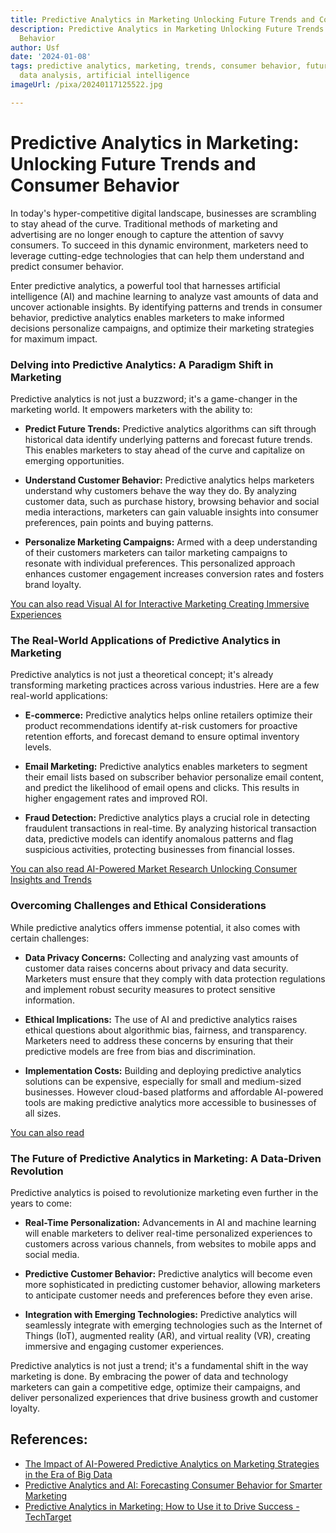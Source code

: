 ```yaml
---
title: Predictive Analytics in Marketing Unlocking Future Trends and Consumer Behavior
description: Predictive Analytics in Marketing Unlocking Future Trends and Consumer
  Behavior
author: Usf
date: '2024-01-08'
tags: predictive analytics, marketing, trends, consumer behavior, future, forecasting,
  data analysis, artificial intelligence
imageUrl: /pixa/20240117125522.jpg

---
```

# Predictive Analytics in Marketing: Unlocking Future Trends and Consumer Behavior

In today's hyper-competitive digital landscape, businesses are scrambling to stay ahead  of  the curve. Traditional methods of marketing and advertising are no longer enough to capture the attention of  savvy consumers. To succeed in this dynamic environment, marketers need to leverage cutting-edge technologies that can help them understand and predict consumer behavior.

Enter predictive analytics, a powerful tool that harnesses artificial  intelligence (AI) and machine learning to analyze vast amounts of data and uncover actionable insights. By identifying patterns and  trends in consumer behavior, predictive analytics enables marketers to make informed decisions personalize campaigns, and optimize their marketing strategies for maximum  impact.

### Delving  into Predictive Analytics: A  Paradigm Shift in Marketing

Predictive  analytics is not just a buzzword; it's a game-changer in the  marketing world. It  empowers marketers  with the ability to:

* **Predict Future Trends:**  Predictive analytics algorithms  can sift through historical  data identify underlying patterns and forecast  future trends. This  enables marketers to stay  ahead of the curve and capitalize on emerging opportunities.

* **Understand Customer Behavior:** Predictive analytics helps marketers understand why customers behave the way they do. By analyzing customer data, such as purchase  history,  browsing behavior and social media interactions, marketers can gain valuable insights  into  consumer preferences,  pain points and buying patterns.

* **Personalize Marketing Campaigns:** Armed with a deep understanding of their  customers marketers  can tailor marketing campaigns to resonate with individual preferences. This personalized approach  enhances customer engagement increases conversion rates and fosters brand loyalty.

[You can also read Visual AI for Interactive Marketing Creating Immersive  Experiences](Visual%20AI%20for%20Interactive%20Marketing%20Creating%20Immersive%20Experiences)


### The Real-World  Applications of Predictive Analytics in Marketing

Predictive  analytics is not just a theoretical concept; it's already transforming  marketing practices across various industries. Here are  a few real-world applications:

*  **E-commerce:** Predictive analytics helps  online retailers optimize their product recommendations identify at-risk customers for proactive retention  efforts, and forecast  demand to ensure optimal  inventory levels.

* **Email Marketing:** Predictive analytics enables marketers to segment their  email lists based on subscriber behavior  personalize  email content, and predict the  likelihood of  email opens and clicks. This results in higher  engagement rates and improved ROI.

* **Fraud Detection:** Predictive  analytics plays a crucial role in detecting fraudulent transactions in real-time. By analyzing historical transaction  data, predictive models can identify anomalous patterns and flag suspicious activities, protecting  businesses from financial losses.

[You can also read AI-Powered Market Research Unlocking Consumer Insights and Trends](AI-Powered%20Market%20Research%20Unlocking%20Consumer%20Insights%20and%20Trends)


### Overcoming Challenges and Ethical Considerations

While predictive analytics offers immense potential, it also comes with certain challenges:

* **Data Privacy Concerns:** Collecting and analyzing vast amounts of  customer data raises concerns about privacy and data security. Marketers must ensure that they comply with data protection regulations and implement robust security measures to protect  sensitive information.

* **Ethical Implications:** The use of AI and predictive analytics raises ethical questions about algorithmic  bias, fairness, and transparency. Marketers need to address these concerns by ensuring  that their predictive models are free from bias and discrimination.

* **Implementation Costs:** Building and deploying predictive analytics solutions  can be expensive, especially for small and medium-sized businesses. However  cloud-based platforms and affordable AI-powered  tools are making predictive analytics more accessible to businesses of all sizes.

[You can also read ]()


### The Future of Predictive  Analytics in Marketing: A Data-Driven  Revolution

Predictive analytics is poised to revolutionize marketing even  further in the years to come:

* **Real-Time Personalization:** Advancements in AI and machine learning will enable marketers to deliver real-time personalized  experiences to customers across various channels, from websites to mobile apps and social media.

*  **Predictive Customer Behavior:** Predictive analytics will become even more sophisticated  in predicting customer behavior, allowing marketers to  anticipate customer needs and preferences before they even arise.

* **Integration with Emerging Technologies:** Predictive analytics will seamlessly integrate with emerging technologies such as the  Internet of Things  (IoT), augmented reality (AR), and virtual reality (VR), creating immersive  and engaging customer experiences.

Predictive analytics is not just a  trend; it's a fundamental shift in the way marketing is done. By embracing the power  of data and technology marketers can gain a  competitive edge, optimize their campaigns, and deliver  personalized experiences that drive business growth  and customer loyalty.

## References:
- [The Impact of AI-Powered Predictive Analytics on Marketing Strategies in the Era of Big Data](https://bigdataanalyticsnews.com/ai-powered-predictive-analytics-imapct-on-marketing-strategies/)
- [Predictive Analytics and AI: Forecasting Consumer Behavior for Smarter Marketing](https://www.linkedin.com/pulse/predictive-analytics-ai-forecasting-consumer-behavior-smarter-marketing)
- [Predictive Analytics in Marketing: How to Use it to Drive Success - TechTarget](https://www.techtarget.com/searchbusinessanalytics/tip/Predictive-analytics-in-marketing-Achieving-success)
